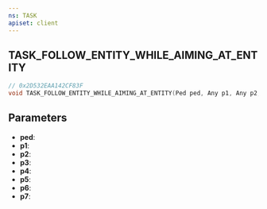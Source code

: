```yaml
---
ns: TASK
apiset: client
---
```

## TASK_FOLLOW_ENTITY_WHILE_AIMING_AT_ENTITY

```c
// 0x2D532EAA142CF83F
void TASK_FOLLOW_ENTITY_WHILE_AIMING_AT_ENTITY(Ped ped, Any p1, Any p2, Any p3, Any p4, Any p5, Any p6, Any p7);
```


## Parameters
* **ped**:
* **p1**:
* **p2**:
* **p3**:
* **p4**:
* **p5**:
* **p6**:
* **p7**:
